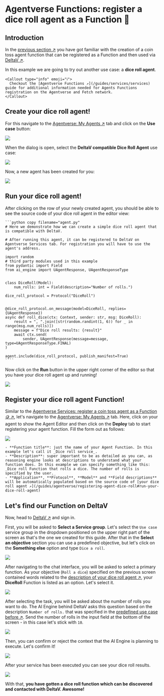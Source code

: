 
# Agentverse Functions: register a dice roll agent as a Function 🎲

## Introduction

In the [previous section ↗️](/guides/agentverse/registering-agent-coin-toss) you have got familiar with the creation of a coin toss agent function that can be registered as a Function and then used via [DeltaV ↗️](/concepts/ai-engine/deltav).

In this example we are going to try out another use case: a **dice roll agent**.

    <Callout type="info" emoji="ℹ️">
      Checkout the [Agentverse Functions ↗️](/guides/services/services) guide for additional information needed for Agents Functions registration on the Agentverse and Fetch network.
    </Callout>

## Create your dice roll agent!

For this navigate to the [Agentverse: My Agents ↗️](https://agentverse.ai/agents) tab and click on the **Use case** button:

![](../../../src/images/guides/agentverse/registering-agent-coin-toss/hosted-agent-use-case-button.png)

When the dialog is open, select the **DeltaV compatible Dice Roll Agent** use case:

![](../../../src/images/guides/agentverse/registering-agent-dice-roll/use-case-dialog.png)

Now, a new agent has been created for you:

![](../../../src/images/guides/agentverse/registering-agent-dice-roll/hosted-agent-in-list.png)

## Run your dice roll agent!

After clicking on the row of your newly created agent, you should be able to see the source code of your dice roll agent in the editor view:

    ```python copy filename="agent.py"
    # Here we demonstrate how we can create a simple dice roll agent that is compatible with DeltaV.

    # After running this agent, it can be registered to DeltaV on Agentverse Services tab. For registration you will have to use the agent's address.

    import random
    # third party modules used in this example
    from pydantic import Field
    from ai_engine import UAgentResponse, UAgentResponseType


    class DiceRoll(Model):
        num_rolls: int = Field(description="Number of rolls.")

    dice_roll_protocol = Protocol("DiceRoll")


    @dice_roll_protocol.on_message(model=DiceRoll, replies={UAgentResponse})
    async def roll_dice(ctx: Context, sender: str, msg: DiceRoll):
        result = ", ".join([str(random.randint(1, 6)) for _ in range(msg.num_rolls)])
        message = f"Dice roll results: {result}"
        await ctx.send(
            sender, UAgentResponse(message=message, type=UAgentResponseType.FINAL)
    )

    agent.include(dice_roll_protocol, publish_manifest=True)
    ````

Now click on the **Run** button in the upper right corner of the editor so that you have your dice roll agent up and running!

![](../../../src/images/guides/agentverse/registering-agent-dice-roll/run-hosted-agent.png)

## Register your dice roll agent Function!

Similar to the [Agentverse Services: register a coin toss agent as a Function 🪙 ↗️](/guides/agentverse/registering-agent-coin-toss#register-your-coin-toss-agent), let's navigate to the [Agentverse: My Agents ↗️](https://agentverse.ai/) tab. Here, click on your agent to show the Agent Editor and then click on the **Deploy** tab to start registering your agent function. Fill the form out as follows:

![](../../../src/images/guides/agentverse/registering-agent-dice-roll/new-service-dialog.png)

    - **Function title**: just the name of your Agent Function. In this example let's call it _Dice roll service_.
    - **Description**: super important to be as detailed as you can, as reasoning engine looks at descriptions to understand what your function does. In this example we can specify something like this: _Dice roll Function that rolls a dice. The number of rolls is specified by the user._
    - **Application**, **Protocol**, **Model** and **Field descriptions** will be automatically populated based on the source code of [your dice roll agent ↗️](/guides/agentverse/registering-agent-dice-roll#run-your-dice-roll-agent)

## Let's find our Function on DeltaV

Now, head to [DeltaV ↗️](https://deltav.agentverse.ai/) and sign in.

First, you will be asked to **Select a Service group**. Let's select the `Use case` service group in the dropdown positioned on the upper right part of the screen as that's the one we created for this guide. After that in the **Select an objective** section you can use a predefined objective, but let's click on the **Something else** option and type `Dice a roll`.

![](../../../src/images/guides/agentverse/registering-agent-dice-roll/select-service-group.png)

After navigating to the chat interface, you will be asked to select a primary function. As your objective (`Roll a dice`) specified on the previous screen contained words related to the [description of your dice roll agent ↗️](/guides/agentverse/registering-agent-dice-roll#register-your-dice-roll-agent), your **DiceRoll** Function is listed as an option. Let's select it.

![](../../../src/images/guides/agentverse/registering-agent-dice-roll/select-task.png)

After selecting the task, you will be asked about the number of rolls you want to do. The AI Engine behind DeltaV asks this question based on the description `Number of rolls.` that was specified in the [predefined use case before ↗️](/guides/agentverse/registering-agent-dice-roll#run-your-dice-roll-agent). Send the number of rolls in the input field at the bottom of the screen - in this case let's stick with `10`.

![](../../../src/images/guides/agentverse/registering-agent-dice-roll/select-option.png)

Then, you can confirm or reject the context that the AI Engine is planning to execute. Let's confirm it!

![](../../../src/images/guides/agentverse/registering-agent-dice-roll/confirm-context.png)

After your service has been executed you can see your dice roll results.

![](../../../src/images/guides/agentverse/registering-agent-dice-roll/task-completed.png)

With that, **you have gotten a dice roll function which can be discovered and contacted with DeltaV. Awesome!**
